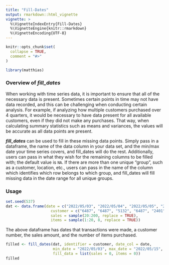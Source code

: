 ```yaml
---
title: "Fill-Dates"
output: rmarkdown::html_vignette
vignette: >
  %\VignetteIndexEntry{Fill-Dates}
  %\VignetteEngine{knitr::rmarkdown}
  %\VignetteEncoding{UTF-8}
---
```


```r
knitr::opts_chunk$set(
  collapse = TRUE,
  comment = "#>"
)
```

```r
library(matthias)
```

### Overview of _fill_dates_

When working with time series data, it is important to ensure that all of the necessary data is present. Sometimes certain points in time may not have data recorded, and this can be challenging when conducting certain analysis. For example, if analyzing how multiple customers purchased over 4 quarters, it would be necessary to have data present for all available customers, even if they did not make any purchases. That way, when calculating summary statistics such as means and variances, the values will be accurate as all data points are present.

**_fill_dates_** can be used to fill in these missing data points. Simply pass in a dataframe, the name of the data column in your data set, and the min/max date your time series covers, and fill_dates will do the rest. Additionally, users can pass in what they wish for the remaining columns to be filled with; the default value is `NA`. If there are more than one unique "group", such as a customer, location, etc., users can pass in the name of the column which identifies which row belongs to which group, and fill_dates will fill missing data in the date range for all unique groups.

### Usage

```r
set.seed(537)
dat <- data.frame(date = c("2022/05/03", "2022/05/04", "2022/05/05", "2022/05/06", "2022/05/09", "2022/05/10", "2022/05/11", "2022/05/15"),
                    customer = c("6487", "6487", "5132", "6487", "2401", "2401", "2401", "6487"),
                    sales = sample(20:200, replace = TRUE),
                    items = sample(1:20, 8, replace = TRUE))
```

The above dataframe has dates that transactions were made, a customer number, the sales amount, and the number of items purchased.

```r
filled <- fill_dates(dat, identifier = customer, date_col = date, 
                     min_date = "2022/05/03", max_date = "2022/05/15", time_sequence = "day", 
                     fill_data = list(sales = 0, items = 0))
filled
```














